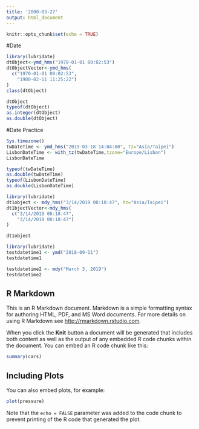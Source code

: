 ```yaml
---
title: '2000-03-27'
output: html_document
---
```


```r
knitr::opts_chunk$set(echo = TRUE)
```


#Date
```r
library(lubridate)
dtObject<-ymd_hms("1970-01-01 00:02:53") 
dtObjectVector<-ymd_hms(
  c("1970-01-01 00:02:53",
    "1980-02-11 11:25:22")
)
class(dtObject)

dtObject
typeof(dtObject)
as.integer(dtObject)
as.double(dtObject)
```

#Date Practice
```r
Sys.timezone()
twDateTime <- ymd_hms("2019-03-18 14:04:00", tz="Asia/Taipei")
LisbonDateTime <- with_tz(twDateTime,tzone="Europe/Lisbon")
LisbonDateTime

typeof(twDateTime)
as.double(twDateTime)
typeof(LisbonDateTime)
as.double(LisbonDateTime)
```


```r
library(lubridate)
dt1object <- mdy_hms("3/14/2019 08:18:47", tz="Asia/Taipei")
dt1bjectVector<-mdy_hms(
  c("3/14/2019 08:18:47",
    "3/14/2019 08:18:47")
)

dt1object
```

```r
library(lubridate)
testdatetime1 <- ymd("2018-09-11")
testdatetime1

testdatetime2 <- mdy("March 3, 2019")
testdatetime2
```




## R Markdown

This is an R Markdown document. Markdown is a simple formatting syntax for authoring HTML, PDF, and MS Word documents. For more details on using R Markdown see <http://rmarkdown.rstudio.com>.

When you click the **Knit** button a document will be generated that includes both content as well as the output of any embedded R code chunks within the document. You can embed an R code chunk like this:

```r
summary(cars)
```

## Including Plots

You can also embed plots, for example:

```r
plot(pressure)
```

Note that the `echo = FALSE` parameter was added to the code chunk to prevent printing of the R code that generated the plot.

